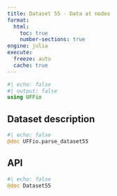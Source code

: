 ```yaml
---
title: Dataset 55 - Data at nodes
format:
  html:
    toc: true
    number-sections: true
engine: julia
execute:
  freeze: auto
  cache: true
---
```


```julia
#| echo: false
#| output: false
using UFFio
```

## Dataset description

```julia
#| echo: false
@doc UFFio.parse_dataset55
```

## API

::: {.api}
```julia
#| echo: false
@doc Dataset55
```
:::
